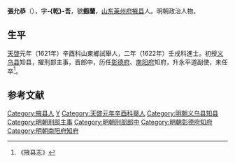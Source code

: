'''張允恭'''（{{bd|？||？||}}），字'''-{乾}-吾'''，號'''劔蘭'''，[[山东|山东]][[莱州府|莱州府]][[掖县|掖县]]人。明朝政治人物。

==生平==
[[天啓|天啓]]元年（1621年）辛酉科山東鄉試舉人，二年（1622年）壬戌科進士。初授[[义乌县|义乌县]]知县，擢刑部主事，晋郎中，历任[[彰德府|彰德府]]、[[南阳府|南阳府]]知府，升永平道副使，未任卒<ref>《掖县志》</ref>。

==参考文献==
{{reflist}}

{{天啓二年壬戌科殿試金榜}}

{{Authority control}}

{{DEFAULTSORT:}}
[[Category:掖县人|Category:掖县人]]
[[Category:张姓|Y]]
[[Category:天啓元年辛酉科舉人|Category:天啓元年辛酉科舉人]]
[[Category:明朝义乌县知县|Category:明朝义乌县知县]]
[[Category:明朝刑部主事|Category:明朝刑部主事]]
[[Category:明朝刑部郎中|Category:明朝刑部郎中]]
[[Category:明朝彰德府知府|Category:明朝彰德府知府]]
[[Category:明朝南阳府知府|Category:明朝南阳府知府]]


{{明朝官员小作品}}